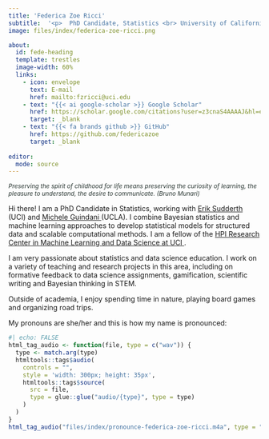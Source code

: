 ```yaml
---
title: 'Federica Zoe Ricci'
subtitle:  '<p>  PhD Candidate, Statistics <br> University of California Irvine </p>'
image: files/index/federica-zoe-ricci.png

about:
  id: fede-heading
  template: trestles
  image-width: 60%
  links:
    - icon: envelope
      text: E-mail
      href: mailto:fzricci@uci.edu  
    - text: "{{< ai google-scholar >}} Google Scholar"
      href: https://scholar.google.com/citations?user=z3cnaS4AAAAJ&hl=en
      target: _blank 
    - text: "{{< fa brands github >}} GitHub"
      href: https://github.com/federicazoe
      target: _blank 
      
editor: 
  mode: source
---
```


::: {#fede-heading}
<p style="font-size:12px; font-style:italic; color:#2a3733;">
Preserving the spirit of childhood for life means preserving the curiosity of learning, the pleasure to understand, the desire to communicate. (Bruno Munari)
</p>

Hi there! I am a PhD Candidate in Statistics, working with <a href="https://www.ics.uci.edu/~sudderth/" target="_blank"> Erik Sudderth </a> (UCI) and <a href ="https://www.micheleguindani.info/" target="_blank"> Michele Guindani </a> (UCLA). I combine Bayesian statistics and machine learning approaches to develop statistical models for structured data and scalable computational methods. I am a fellow of the <a href="https://hpi.ics.uci.edu/" target="_blank"> HPI Research Center in Machine Learning and Data Science at UCI </a>.

I am very passionate about statistics and data science education. I work on a variety of teaching and research projects in this area, including on formative feedback to data science assignments, gamification, scientific writing and Bayesian thinking in STEM.

Outside of academia, I enjoy spending time in nature, playing board games and organizing road trips. 

My pronouns are she/her and this is how my name is pronounced:

```r
#| echo: FALSE
html_tag_audio <- function(file, type = c("wav")) {
  type <- match.arg(type)
  htmltools::tags$audio(
    controls = "",
    style = 'width: 300px; height: 35px',
    htmltools::tags$source(
      src = file,
      type = glue::glue("audio/{type}", type = type)
    )
  )
}
html_tag_audio("files/index/pronounce-federica-zoe-ricci.m4a", type = "wav")
```
:::
